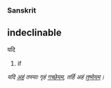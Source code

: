===Sanskrit===
==indeclinable==

यदि
# if
''यदि [[अहम्|अहं]] तस्याः गृहं [[गम्|गच्छेयम्]], तर्हि अहं [[तुष्|तुष्येयम्]]।''